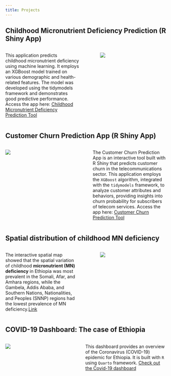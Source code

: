 ```yaml
---
title: Projects
---
```


## Childhood Micronutrient Deficiency Prediction (R Shiny App)

::: columns
::: {.column width="50%"}

This application predicts childhood micronutrient deficiency using machine learning. It employs an XGBoost model trained on various demographic and health-related features. The model was developed using the tidymodels framework and demonstrates good predictive performance. Access the app here: [Childhood Micronutrient Deficiency Prediction Tool](https://01940f43-8b51-7a58-d5b7-df79a7e7dae5.share.connect.posit.cloud/)

:::

::: {.column width="5%"}
:::

::: {.column width="45%"}
![](img/mnd-prediction-app.jpg)
:::
:::


## Customer Churn Prediction App (R Shiny App)

::: columns
::: {.column width="45%"}
![](img/shiny-churn-pred-app.gif)
:::

::: {.column width="5%"}
:::

::: {.column width="50%"}

The Customer Churn Prediction App is an interactive tool built with R Shiny that predicts customer churn in the telecommunications sector. This application employs the `XGBoost` algorithm, integrated with the `tidymodels` framework, to analyze customer attributes and behaviors, providing insights into churn probability for subscribers of telecom services. Access the app here: [Customer Churn Prediction Tool](https://0193b6f9-2fb2-3ecb-98eb-06390ec0cf9b.share.connect.posit.cloud/)
:::
:::


## Spatial distribution of childhood MN deficiency

::: columns
::: {.column width="50%"}

The interactive spatial map showed that the spatial variation of childhood **micronutrient (MN) deficiency** in Ethiopia was most prevalent in the Somali, Afar, and Amhara regions, while the Gambela, Addis Ababa, and Southern Nations, Nationalities, and Peoples (SNNP) regions had the lowest prevalence of MN deficiency.[Link](https://leykungetaneh.quarto.pub/spatial-distribution-of-childhood-mn-deficiency/)
:::

::: {.column width="5%"}
:::

::: {.column width="45%"}
![](img/spatial_map.jpg)
:::
:::

## COVID-19 Dashboard: The case of Ethiopia

::: columns
::: {.column width="40%"}
![](img/covid-19-q-dashboard.jpg)
:::

::: {.column width="5%"}
:::

::: {.column width="55%"}

This dashboard provides an overview of the Coronavirus (COVID-19) epidemic for Ethiopia. It is built with `R` using `Quarto` framework. [Check out the Covid-19 dashboard](https://leykungetaneh.quarto.pub/covid-19-in-ethiopia/covid-19-et-dashboard.html){target="_blank"}
:::
:::

